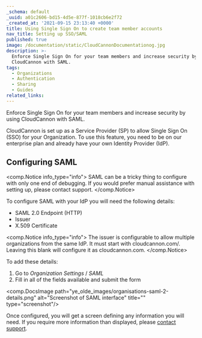 ```yaml
---
_schema: default
_uuid: a01c2606-bd15-4d5e-877f-1018cb6e2f72
_created_at: '2021-09-15 23:13:40 +0000'
title: Using Single Sign On to create team member accounts
nav_title: Setting up SSO/SAML
published: true
image: /documentation/static/CloudCannonDocumentationog.jpg
description: >-
  Enforce Single Sign On for your team members and increase security by using
  CloudCannon with SAML.
tags:
  - Organizations
  - Authentication
  - Sharing
  - Guides
related_links:
---
```

Enforce Single Sign On for your team members and increase security by using CloudCannon with SAML.

CloudCannon is set up as a Service Provider (SP) to allow Single Sign On (SSO) for your Organization. To use this feature, you need to be on our enterprise plan and already have your own Identity Provider (IdP).

## Configuring SAML

<comp.Notice info_type="info">
  SAML can be a tricky thing to configure with only one end of debugging. If you would prefer manual assistance with setting up, please contact support.
</comp.Notice>

To configure SAML with your IdP you will need the following details:

* SAML 2.0 Endpoint (HTTP)
* Issuer
* X.509 Certificate

<comp.Notice info_type="info">
  The issuer is configurable to allow multiple organizations from the same IdP. It must start with cloudcannon.com/. Leaving this blank will configure it as cloudcannon.com.
</comp.Notice>

To add these details:

1. Go to *Organization Settings* / *SAML*
2. Fill in all of the fields available and submit the form

<comp.DocsImage path="ye_olde_images/organisations-saml-2-details.png" alt="Screenshot of SAML interface" title="" type="screenshot"/>

Once configured, you will get a screen defining any information you will need. If you require more information than displayed, please [contact support](mailto:support@cloudcannon.com).